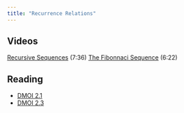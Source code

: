 ```yaml
---
title: "Recurrence Relations"
---
```


## Videos

[Recursive Sequences](https://youtu.be/0OcUAjOXmFc?si=90nCL6v2wVUA_xse) (7:36)
[The Fibonnaci Sequence](https://youtu.be/qmm9GPhA1MY?si=fmv3XTap98XC-ypc) (6:22)

## Reading

- [DMOI 2.1](https://discrete.openmathbooks.org/dmoi3/sec_seq_intro.html)
- [DMOI 2.3](https://discrete.openmathbooks.org/dmoi3/sec_recurrence.html) 

